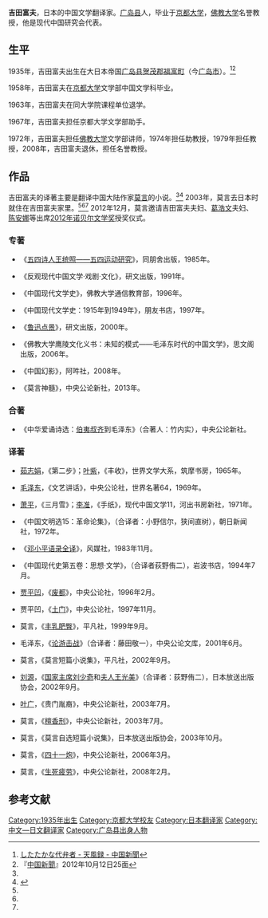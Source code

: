 {{Infobox writer <!-- see Template:Infobox writer -->
| 图像     = 
| 图像大小 = 250px
| 图像说明 = 
| 姓名     = 吉田富夫
| 原文名称 = 
| 字       = 
| 号       = 
| 笔名     = 
| 原名     = 
| 出生     = {{Birth year and age|1935}}
| 出生地点 = {{EOJ}}[[广岛县|广岛县]][[贺茂郡|贺茂郡]][[福富町|福富町]]（今[[广岛市|广岛市]]）  <!-- 大日本帝国(1868年–1947年) -->
| 逝世     = <!--卒年在前生年在后{{death date and age|}} 或{{Death year and age| }}-->
| 逝世地点 = 
| 居处     = [[东京|东京]]
| 职业     = [[翻译家|翻译家]]、[[教授|教授]]
| 国籍     = {{JPN}}
| 种族     = [[大和族|大和族]]
| 公民权   = 
| 语言     = 日文、中文
| 教育程度 = [[大学|大学]]
| 母校     = [[京都大学|京都大学]]
| 创作时期 = 1965年至今
| 体裁     = 长篇小说、短篇小说
| 主题     = 
| 文学运动 = 
| 代表作   = [[莫言|莫言长篇小说]]
| 父母     = 
| 配偶     =  <!--{{marriage|姓名|年份}} -->
| 伴侣     = 
| 子女     = 
| 亲属     = 
| 受影响于 = 
| 施影响于 = 
| 奖项     = <!--  {{Awards|award= |year= |title= }} -->
| 官方网站 = <!--  {{URL|website}} -->
| 签名     =  <!--不需要加[[file:|128px]] -->
}}

'''吉田富夫'''{{BD|1935年||||catIdx=J}}，日本的中国文学翻译家。[[广岛县|广岛县]]人，毕业于[[京都大学|京都大学]]，[[佛教大学|佛教大学]]名誉教授，他是现代中国研究会代表。

==生平==
1935年，吉田富夫出生在大日本帝国[[广岛县|广岛县]][[贺茂郡|贺茂郡]][[福富町|福富町]]（今[[广岛市|广岛市]]）。<ref name="Tenpu">[http://www.chugoku-np.co.jp/Tenpu/Te201210130093.html したたかな代弁者 - 天風録 - 中国新聞]</ref><ref name="中国新聞">『[[中国新聞|中国新聞]]』2012年10月12日25面</ref>

1958年，吉田富夫在[[京都大学|京都大学]]文学部中国文学科毕业。

1963年，吉田富夫在同大学院课程单位退学。

1967年，吉田富夫担任京都大学文学部助手。

1972年，吉田富夫担任[[佛教大学|佛教大学]]文学部讲师，1974年担任助教授，1979年担任教授，2008年，吉田富夫退休，担任名誉教授。

==作品==
吉田富夫的译著主要是翻译中国大陆作家[[莫言|莫言]]的小说。<ref name="中国新聞"/><ref name="sankei">{{Cite web |url=http://sankei.jp.msn.com/life/news/121014/art12101409130002-n3.htm |title=【寄稿】佛教大教授・吉田富夫 莫言氏ノーベル文学賞 |accessdate=2014-01-15 |archive-date=2014-01-16 |archive-url=https://web.archive.org/web/20140116130153/http://sankei.jp.msn.com/life/news/121014/art12101409130002-n3.htm |dead-url=yes }}</ref>
2003年，莫言去日本时就住在吉田富夫家里。<ref name="Tenpu"/><ref name="中国新聞"/><ref name="sankei"/>
2012年12月，莫言邀请吉田富夫夫妇、[[葛浩文|葛浩文]]夫妇、[[陈安娜|陈安娜]]等出席[[2012年诺贝尔文学奖|2012年诺贝尔文学奖]]授奖仪式。

===专著===
*《[[王统照|五四诗人王统照——五四运动研究]]》，同朋舍出版，1985年。

*《反观现代中国文学·戏剧·文化》，研文出版，1991年。

*《中国现代文学史》，佛教大学通信教育部，1996年。

*《中国现代文学史：1915年到1949年》，朋友书店，1997年。

*《[[鲁迅|鲁迅点景]]》，研文出版，2000年。

*《佛教大学鹰陵文化义书：未知的模式——毛泽东时代的中国文学》，思文阁出版，2006年。

*《中国幻影》，阿吽社，2008年。

*《莫言神髓》，中央公论新社，2013年。

===合著===
*《中华爱诵诗选：[[伯夷|伯夷]][[叔齐|叔齐]]到毛泽东》（合著人：竹内实），中央公论新社。

===译著===
*[[茹志娟|茹志娟]]，《第二步》；[[叶紫|叶紫]]，《丰收》，世界文学大系，筑摩书房，1965年。

*[[毛泽东|毛泽东]]，《文艺讲话》，中央公论社，世界名著64，1969年。

*[[萧平|萧平]]，《三月雪》；[[李准_(作家)|李准]]，《手纸》，现代中国文学11，河出书房新社，1971年。

*《中国文明选15：革命论集》，（合译者：小野信尔，狭间直树），朝日新闻社，1972年。

*《[[邓小平|邓小平语录全译]]》，风媒社，1983年11月。

*《中国现代史第五卷：思想·文学》，（合译者荻野侑二），岩波书店，1994年7月。

*[[贾平凹|贾平凹]]，《[[废都|废都]]》，中央公论社，1996年2月。

*贾平凹，《[[土门|土门]]》，中央公论社，1997年11月。

*莫言，《[[丰乳肥臀|丰乳肥臀]]》，平凡社，1999年9月。

*毛泽东，《[[论游击战|论游击战]]》（合译者：藤田敬一），中央公论文库，2001年6月。

*莫言，《莫言短篇小说集》，平凡社，2002年9月。

*[[刘源|刘源]]，《[[刘少奇|国家主席刘少奇]]和[[王光美|夫人王光美]]》（合译者：荻野侑二），日本放送出版协会，2002年9月。

*[[叶广|叶广]]，《贵门胤裔》，中央公论新社，2003年7月。

*莫言，《[[檀香刑|檀香刑]]》，中央公论新社，2003年7月。

*莫言，《莫言自选短篇小说集》，日本放送出版协会，2003年10月。

*莫言，《[[四十一炮|四十一炮]]》，中央公论新社，2006年3月。

*莫言，《[[生死疲劳|生死疲劳]]》，中央公论新社，2008年2月。

==参考文献==
{{reflist}}



{{DEFAULTSORT:Ji吉}}
[[Category:1935年出生|Category:1935年出生]]
[[Category:京都大学校友|Category:京都大学校友]]
[[Category:日本翻译家|Category:日本翻译家]]
[[Category:中文—日文翻译家|Category:中文—日文翻译家]]
[[Category:广岛县出身人物|Category:广岛县出身人物]]